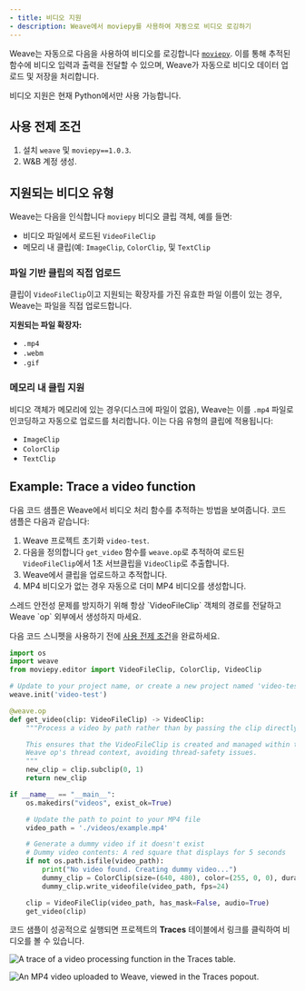 ```yaml
---
- title: 비디오 지원
- description: Weave에서 moviepy를 사용하여 자동으로 비디오 로깅하기
---
```


Weave는 자동으로 다음을 사용하여 비디오를 로깅합니다 [`moviepy`](https://zulko.github.io/moviepy/). 이를 통해 추적된 함수에 비디오 입력과 출력을 전달할 수 있으며, Weave가 자동으로 비디오 데이터 업로드 및 저장을 처리합니다.

<Note>
  비디오 지원은 현재 Python에서만 사용 가능합니다.
</Note>

## 사용 전제 조건

1. 설치 `weave` 및 `moviepy==1.0.3`.
2. W\&B 계정 생성.

## 지원되는 비디오 유형

Weave는 다음을 인식합니다 `moviepy` 비디오 클립 객체, 예를 들면:

* 비디오 파일에서 로드된 `VideoFileClip`
* 메모리 내 클립(예: `ImageClip`, `ColorClip`, 및 `TextClip`

### 파일 기반 클립의 직접 업로드

클립이 `VideoFileClip`이고 지원되는 확장자를 가진 유효한 파일 이름이 있는 경우, Weave는 파일을 직접 업로드합니다.

**지원되는 파일 확장자:**

* `.mp4`
* `.webm`
* `.gif`

### 메모리 내 클립 지원

비디오 객체가 메모리에 있는 경우(디스크에 파일이 없음), Weave는 이를 `.mp4` 파일로 인코딩하고 자동으로 업로드를 처리합니다. 이는 다음 유형의 클립에 적용됩니다:

* `ImageClip`
* `ColorClip`
* `TextClip`

## Example: Trace a video function

다음 코드 샘플은 Weave에서 비디오 처리 함수를 추적하는 방법을 보여줍니다. 코드 샘플은 다음과 같습니다:

1. Weave 프로젝트 초기화 `video-test`.
2. 다음을 정의합니다 `get_video` 함수를 `weave.op`로 추적하여 로드된 `VideoFileClip`에서 1초 서브클립을 `VideoClip`로 추출합니다.
3. Weave에서 클립을 업로드하고 추적합니다.
4. MP4 비디오가 없는 경우 자동으로 더미 MP4 비디오를 생성합니다.

<Warning>
  스레드 안전성 문제를 방지하기 위해 항상 `VideoFileClip` 객체의 경로를 전달하고 Weave `op` 외부에서 생성하지 마세요.
</Warning>

다음 코드 스니펫을 사용하기 전에 [사용 전제 조건](#usage-prerequisites)을 완료하세요.

```python
import os
import weave
from moviepy.editor import VideoFileClip, ColorClip, VideoClip

# Update to your project name, or create a new project named 'video-test'
weave.init('video-test')

@weave.op
def get_video(clip: VideoFileClip) -> VideoClip:
    """Process a video by path rather than by passing the clip directly.

    This ensures that the VideoFileClip is created and managed within the
    Weave op's thread context, avoiding thread-safety issues.
    """
    new_clip = clip.subclip(0, 1)
    return new_clip

if __name__ == "__main__":
    os.makedirs("videos", exist_ok=True)

    # Update the path to point to your MP4 file
    video_path = './videos/example.mp4'

    # Generate a dummy video if it doesn't exist
    # Dummy video contents: A red square that displays for 5 seconds
    if not os.path.isfile(video_path):
        print("No video found. Creating dummy video...")
        dummy_clip = ColorClip(size=(640, 480), color=(255, 0, 0), duration=5)
        dummy_clip.write_videofile(video_path, fps=24)

    clip = VideoFileClip(video_path, has_mask=False, audio=True)
    get_video(clip) 
```

코드 샘플이 성공적으로 실행되면 프로젝트의 **Traces** 테이블에서 링크를 클릭하여 비디오를 볼 수 있습니다.

![A trace of a video processing function in the Traces table.](imgs/video-trace.png)

![An MP4 video uploaded to Weave, viewed in the Traces popout.](imgs/video-trace-popout.png)
